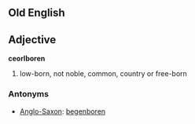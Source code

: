 ==Old English==

==Adjective==
'''ceorlboren'''
# low-born, not noble, common, country or free-born

===Antonyms===
*[[Anglo-Saxon]]: [[þegenboren]]